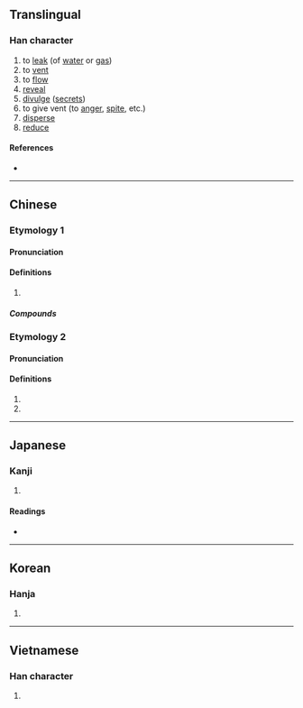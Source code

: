 {{character info/new}}
{{also|渫|洩}}
==Translingual==

===Han character===
{{Han char|rn=85|rad=水|as=05|sn=8|four=34117|canj=EPT|ids=⿰氵世}}

# to [[leak]] (of [[water]] or [[gas]])
# to [[vent]]
# to [[flow]]
# [[reveal]]
# [[divulge]] ([[secret]]s)
# to give vent (to [[anger]], [[spite]], etc.)
# [[disperse]]
# [[reduce]]

====References====
* {{Han ref|kx=0615.050|dkj=17267|dj=1009.040|hdz=31580.020|uh=6CC4|ud=27844|bh=AA6E|bd=43630}}

----

==Chinese==
{{zh-forms}}

===Etymology 1===

====Pronunciation====
{{zh-pron
|m=xiè
|c=sit3
|h=pfs=siet
|md=
|mn=siat
|w=
|mc=2
|oc=1,2
|cat=
}}

====Definitions====
{{zh-hanzi}}

# {{rfdef|lang=zh}}

=====Compounds=====
{{zh-der|排泄}}

===Etymology 2===

====Pronunciation====
{{zh-pron
|m=yì
|c=jai6
|h=pfs=
|md=
|mn=
|w=
|mc=1
|oc=2,1
|cat=
}}
{{attention|zh|also, the mandarin reading given for baxter-sagart oc looks wrong}}

====Definitions====
{{zh-hanzi}}

# {{zh-only used in|泄沓}}
# {{zh-only used in|泄泄}}

----

==Japanese==

===Kanji===
{{ja-kanji|grade=|rs=水05}}

# {{defn|lang=ja|sort=水05}}

====Readings====
* {{ja-readings|goon=[[え]] (e), [[せち]] (sechi)|kanon=[[えい]] (ei), [[せつ]] (setsu)|kun=[[もれる]] (moreru)}}

----

==Korean==

===Hanja===
{{ko-hanja|hangeul=[[설]], [[예]]|eumhun=|rv=seol, ye|mr=sŏl, ye|y=sel, yey}}

# {{defn|lang=ko|sort=水05}}

----

==Vietnamese==

===Han character===
{{vi-hantu|[[tướt]], [[dịa]], [[duệ]], [[tiết]], [[thực]]|rs=水05}}

# {{defn|lang=vi}}